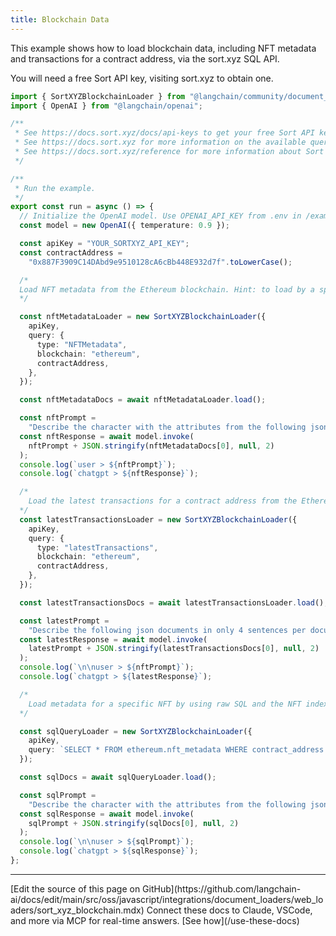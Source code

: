 ```yaml
---
title: Blockchain Data
---
```


This example shows how to load blockchain data, including NFT metadata and transactions for a contract address, via the sort.xyz SQL API.

You will need a free Sort API key, visiting sort.xyz to obtain one.

```typescript
import { SortXYZBlockchainLoader } from "@langchain/community/document_loaders/web/sort_xyz_blockchain";
import { OpenAI } from "@langchain/openai";

/**
 * See https://docs.sort.xyz/docs/api-keys to get your free Sort API key.
 * See https://docs.sort.xyz for more information on the available queries.
 * See https://docs.sort.xyz/reference for more information about Sort's REST API.
 */

/**
 * Run the example.
 */
export const run = async () => {
  // Initialize the OpenAI model. Use OPENAI_API_KEY from .env in /examples
  const model = new OpenAI({ temperature: 0.9 });

  const apiKey = "YOUR_SORTXYZ_API_KEY";
  const contractAddress =
    "0x887F3909C14DAbd9e9510128cA6cBb448E932d7f".toLowerCase();

  /*
  Load NFT metadata from the Ethereum blockchain. Hint: to load by a specific ID, see SQL query example below.
  */

  const nftMetadataLoader = new SortXYZBlockchainLoader({
    apiKey,
    query: {
      type: "NFTMetadata",
      blockchain: "ethereum",
      contractAddress,
    },
  });

  const nftMetadataDocs = await nftMetadataLoader.load();

  const nftPrompt =
    "Describe the character with the attributes from the following json document in a 4 sentence story. ";
  const nftResponse = await model.invoke(
    nftPrompt + JSON.stringify(nftMetadataDocs[0], null, 2)
  );
  console.log(`user > ${nftPrompt}`);
  console.log(`chatgpt > ${nftResponse}`);

  /*
    Load the latest transactions for a contract address from the Ethereum blockchain.
  */
  const latestTransactionsLoader = new SortXYZBlockchainLoader({
    apiKey,
    query: {
      type: "latestTransactions",
      blockchain: "ethereum",
      contractAddress,
    },
  });

  const latestTransactionsDocs = await latestTransactionsLoader.load();

  const latestPrompt =
    "Describe the following json documents in only 4 sentences per document. Include as much detail as possible. ";
  const latestResponse = await model.invoke(
    latestPrompt + JSON.stringify(latestTransactionsDocs[0], null, 2)
  );
  console.log(`\n\nuser > ${nftPrompt}`);
  console.log(`chatgpt > ${latestResponse}`);

  /*
    Load metadata for a specific NFT by using raw SQL and the NFT index. See https://docs.sort.xyz for forumulating SQL.
  */

  const sqlQueryLoader = new SortXYZBlockchainLoader({
    apiKey,
    query: `SELECT * FROM ethereum.nft_metadata WHERE contract_address = '${contractAddress}' AND token_id = 1 LIMIT 1`,
  });

  const sqlDocs = await sqlQueryLoader.load();

  const sqlPrompt =
    "Describe the character with the attributes from the following json document in an ad for a new coffee shop. ";
  const sqlResponse = await model.invoke(
    sqlPrompt + JSON.stringify(sqlDocs[0], null, 2)
  );
  console.log(`\n\nuser > ${sqlPrompt}`);
  console.log(`chatgpt > ${sqlResponse}`);
};
```

---

<Callout icon="pen-to-square" iconType="regular">
    [Edit the source of this page on GitHub](https://github.com/langchain-ai/docs/edit/main/src/oss/javascript/integrations/document_loaders/web_loaders/sort_xyz_blockchain.mdx)
</Callout>
<Tip icon="terminal" iconType="regular">
    Connect these docs to Claude, VSCode, and more via MCP for    real-time answers. [See how](/use-these-docs)
</Tip>
